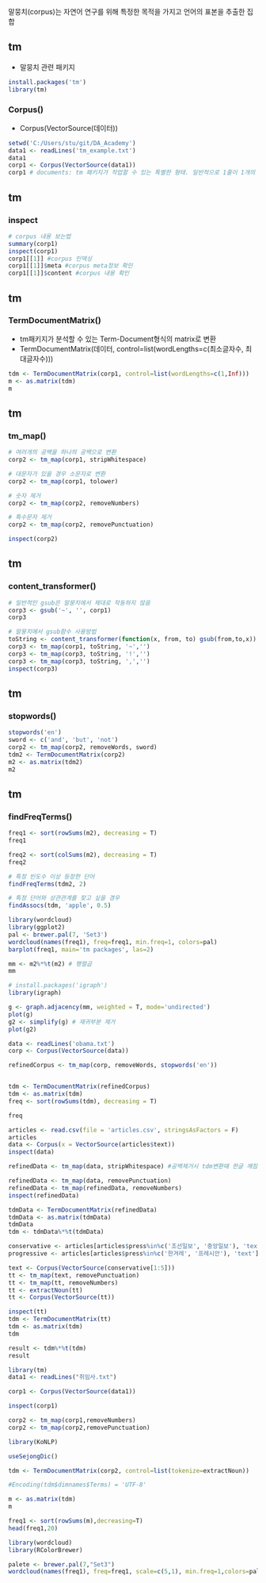 말뭉치(corpus)는 자연어 연구를 위해 특정한 목적을 가지고 언어의 표본을 추출한 집합

## tm
* 말뭉치 관련 패키지
```r
install.packages('tm')
library(tm)
```

### Corpus()
* Corpus(VectorSource(데이터))
```r
setwd('C:/Users/stu/git/DA_Academy')
data1 <- readLines('tm_example.txt')
data1
corp1 <- Corpus(VectorSource(data1))
corp1 # documents: tm 패키지가 작업할 수 있는 특별한 형태. 일반적으로 1줄이 1개의 document가 된다.
```

## tm
### inspect
```r
# corpus 내용 보는법
summary(corp1) 
inspect(corp1)
corp1[[1]] #corpus 인덱싱
corp1[[1]]$meta #corpus meta정보 확인
corp1[[1]]$content #corpus 내용 확인
```

## tm
### TermDocumentMatrix()
* tm패키지가 분석할 수 있는 Term-Document형식의 matrix로 변환
* TermDocumentMatrix(데이터, control=list(wordLengths=c(최소글자수, 최대글자수)))
```r
tdm <- TermDocumentMatrix(corp1, control=list(wordLengths=c(1,Inf)))
m <- as.matrix(tdm)
m
```

## tm
### tm_map()
```r
# 여러개의 공백을 하나의 공백으로 변환
corp2 <- tm_map(corp1, stripWhitespace)

# 대문자가 있을 경우 소문자로 변환
corp2 <- tm_map(corp1, tolower)

# 숫자 제거
corp2 <- tm_map(corp2, removeNumbers)

# 특수문자 제거
corp2 <- tm_map(corp2, removePunctuation)

inspect(corp2)
```

## tm
### content_transformer()
```r
# 일반적인 gsub은 말뭉치에서 제대로 작동하지 않음
corp3 <- gsub('~', '', corp1)
corp3

# 말뭉치에서 gsub함수 사용방법
toString <- content_transformer(function(x, from, to) gsub(from,to,x))
corp3 <- tm_map(corp1, toString, '~','')
corp3 <- tm_map(corp3, toString, '!','')
corp3 <- tm_map(corp3, toString, ',','')
inspect(corp3)
```

## tm
### stopwords()
```r
stopwords('en')
sword <- c('and', 'but', 'not')
corp2 <- tm_map(corp2, removeWords, sword)
tdm2 <- TermDocumentMatrix(corp2)
m2 <- as.matrix(tdm2)
m2
```

## tm
### findFreqTerms()
```r
freq1 <- sort(rowSums(m2), decreasing = T)
freq1

freq2 <- sort(colSums(m2), decreasing = T)
freq2

# 특정 빈도수 이상 등장한 단어
findFreqTerms(tdm2, 2)
```


```r
# 특정 단어와 상관관계를 찾고 싶을 경우
findAssocs(tdm, 'apple', 0.5)
```

```r
library(wordcloud)
library(ggplot2)
pal <- brewer.pal(7, 'Set3')
wordcloud(names(freq1), freq=freq1, min.freq=1, colors=pal)
barplot(freq1, main='tm packages', las=2)
```

```r
mm <- m2%*%t(m2) # 행렬곱
mm

# install.packages('igraph')
library(igraph)

g <- graph.adjacency(mm, weighted = T, mode='undirected')
plot(g)
g2 <- simplify(g) # 재귀부분 제거
plot(g2)
```

```r
data <- readLines('obama.txt')
corp <- Corpus(VectorSource(data))

refinedCorpus <- tm_map(corp, removeWords, stopwords('en'))


tdm <- TermDocumentMatrix(refinedCorpus)
tdm <- as.matrix(tdm)
freq <- sort(rowSums(tdm), decreasing = T)

freq
```


```r
articles <- read.csv(file = 'articles.csv', stringsAsFactors = F)
articles
data <- Corpus(x = VectorSource(articles$text))
inspect(data)

refinedData <- tm_map(data, stripWhitespace) #공백제거시 tdm변환때 한글 깨짐

refinedData <- tm_map(data, removePunctuation)
refinedData <- tm_map(refinedData, removeNumbers)
inspect(refinedData)

tdmData <- TermDocumentMatrix(refinedData)
tdmData <- as.matrix(tdmData)
tdmData
tdm <- tdmData%*%t(tdmData)

conservative <- articles[articles$press%in%c('조선일보', '중앙일보'), 'text']
progressive <- articles[articles$press%in%c('한겨레', '프레시안'), 'text']

text <- Corpus(VectorSource(conservative[1:5]))
tt <- tm_map(text, removePunctuation)
tt <- tm_map(tt, removeNumbers)
tt <- extractNoun(tt)
tt <- Corpus(VectorSource(tt))

inspect(tt)
tdm <- TermDocumentMatrix(tt)
tdm <- as.matrix(tdm)
tdm

result <- tdm%*%t(tdm)
result
```


```r
library(tm)
data1 <- readLines("취임사.txt")

corp1 <- Corpus(VectorSource(data1))

inspect(corp1)

corp2 <- tm_map(corp1,removeNumbers) 
corp2 <- tm_map(corp2,removePunctuation)

library(KoNLP)

useSejongDic()

tdm <- TermDocumentMatrix(corp2, control=list(tokenize=extractNoun))

#Encoding(tdm$dimnames$Terms) = 'UTF-8'

m <- as.matrix(tdm)
m

freq1 <- sort(rowSums(m),decreasing=T)
head(freq1,20)

library(wordcloud)
library(RColorBrewer)

palete <- brewer.pal(7,"Set3")
wordcloud(names(freq1), freq=freq1, scale=c(5,1), min.freq=1,colors=palete)

```

